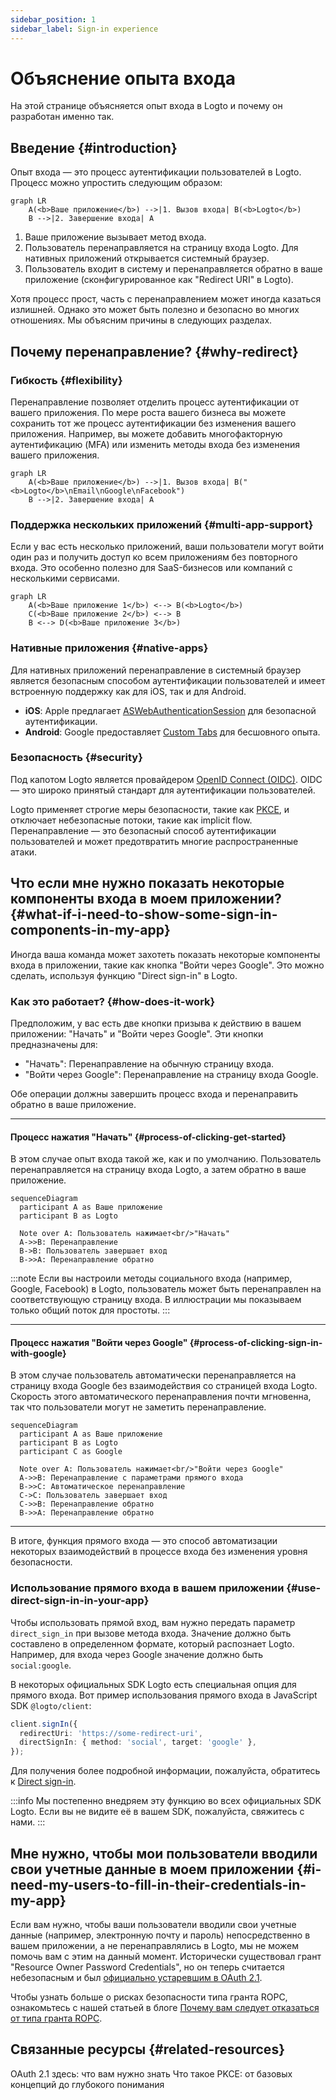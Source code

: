 ```yaml
---
sidebar_position: 1
sidebar_label: Sign-in experience
---
```


# Объяснение опыта входа

На этой странице объясняется опыт входа в Logto и почему он разработан именно так.

## Введение \{#introduction}

Опыт входа — это процесс аутентификации пользователей в Logto. Процесс можно упростить следующим образом:

```mermaid
graph LR
    A(<b>Ваше приложение</b>) -->|1. Вызов входа| B(<b>Logto</b>)
    B -->|2. Завершение входа| A
```

1. Ваше приложение вызывает метод входа.
2. Пользователь перенаправляется на страницу входа Logto. Для нативных приложений открывается системный браузер.
3. Пользователь входит в систему и перенаправляется обратно в ваше приложение (сконфигурированное как "Redirect URI" в Logto).

Хотя процесс прост, часть с перенаправлением может иногда казаться излишней. Однако это может быть полезно и безопасно во многих отношениях. Мы объясним причины в следующих разделах.

## Почему перенаправление? \{#why-redirect}

### Гибкость \{#flexibility}

Перенаправление позволяет отделить процесс аутентификации от вашего приложения. По мере роста вашего бизнеса вы можете сохранить тот же процесс аутентификации без изменения вашего приложения. Например, вы можете добавить многофакторную аутентификацию (MFA) или изменить методы входа без изменения вашего приложения.

```mermaid
graph LR
    A(<b>Ваше приложение</b>) -->|1. Вызов входа| B("<b>Logto</b>\nEmail\nGoogle\nFacebook")
    B -->|2. Завершение входа| A
```

### Поддержка нескольких приложений \{#multi-app-support}

Если у вас есть несколько приложений, ваши пользователи могут войти один раз и получить доступ ко всем приложениям без повторного входа. Это особенно полезно для SaaS-бизнесов или компаний с несколькими сервисами.

```mermaid
graph LR
    A(<b>Ваше приложение 1</b>) <--> B(<b>Logto</b>)
    C(<b>Ваше приложение 2</b>) <--> B
    B <--> D(<b>Ваше приложение 3</b>)
```

### Нативные приложения \{#native-apps}

Для нативных приложений перенаправление в системный браузер является безопасным способом аутентификации пользователей и имеет встроенную поддержку как для iOS, так и для Android.

- **iOS**: Apple предлагает [ASWebAuthenticationSession](https://developer.apple.com/documentation/authenticationservices/aswebauthenticationsession) для безопасной аутентификации.
- **Android**: Google предоставляет [Custom Tabs](https://developer.chrome.com/docs/android/custom-tabs) для бесшовного опыта.

### Безопасность \{#security}

Под капотом Logto является провайдером [OpenID Connect (OIDC)](https://openid.net/specs/openid-connect-core-1_0.html). OIDC — это широко принятый стандарт для аутентификации пользователей.

Logto применяет строгие меры безопасности, такие как [PKCE](https://tools.ietf.org/html/rfc7636), и отключает небезопасные потоки, такие как implicit flow. Перенаправление — это безопасный способ аутентификации пользователей и может предотвратить многие распространенные атаки.

## Что если мне нужно показать некоторые компоненты входа в моем приложении? \{#what-if-i-need-to-show-some-sign-in-components-in-my-app}

Иногда ваша команда может захотеть показать некоторые компоненты входа в приложении, такие как кнопка "Войти через Google". Это можно сделать, используя функцию "Direct sign-in" в Logto.

### Как это работает? \{#how-does-it-work}

Предположим, у вас есть две кнопки призыва к действию в вашем приложении: "Начать" и "Войти через Google". Эти кнопки предназначены для:

- "Начать": Перенаправление на обычную страницу входа.
- "Войти через Google": Перенаправление на страницу входа Google.

Обе операции должны завершить процесс входа и перенаправить обратно в ваше приложение.

---

#### Процесс нажатия "Начать" \{#process-of-clicking-get-started}

В этом случае опыт входа такой же, как и по умолчанию. Пользователь перенаправляется на страницу входа Logto, а затем обратно в ваше приложение.

```mermaid
sequenceDiagram
  participant A as Ваше приложение
  participant B as Logto

  Note over A: Пользователь нажимает<br/>"Начать"
  A->>B: Перенаправление
  B->B: Пользователь завершает вход
  B->>A: Перенаправление обратно
```

:::note
Если вы настроили методы социального входа (например, Google, Facebook) в Logto, пользователь может быть перенаправлен на соответствующую страницу входа. В иллюстрации мы показываем только общий поток для простоты.
:::

---

#### Процесс нажатия "Войти через Google" \{#process-of-clicking-sign-in-with-google}

В этом случае пользователь автоматически перенаправляется на страницу входа Google без взаимодействия со страницей входа Logto. Скорость этого автоматического перенаправления почти мгновенна, так что пользователи могут не заметить перенаправление.

```mermaid
sequenceDiagram
  participant A as Ваше приложение
  participant B as Logto
  participant C as Google

  Note over A: Пользователь нажимает<br/>"Войти через Google"
  A->>B: Перенаправление с параметрами прямого входа
  B->>C: Автоматическое перенаправление
  C->C: Пользователь завершает вход
  C->>B: Перенаправление обратно
  B->>A: Перенаправление обратно
```

---

В итоге, функция прямого входа — это способ автоматизации некоторых взаимодействий в процессе входа без изменения уровня безопасности.

### Использование прямого входа в вашем приложении \{#use-direct-sign-in-in-your-app}

Чтобы использовать прямой вход, вам нужно передать параметр `direct_sign_in` при вызове метода входа. Значение должно быть составлено в определенном формате, который распознает Logto. Например, для входа через Google значение должно быть `social:google`.

В некоторых официальных SDK Logto есть специальная опция для прямого входа. Вот пример использования прямого входа в JavaScript SDK `@logto/client`:

```ts
client.signIn({
  redirectUri: 'https://some-redirect-uri',
  directSignIn: { method: 'social', target: 'google' },
});
```

Для получения более подробной информации, пожалуйста, обратитесь к [Direct sign-in](/end-user-flows/authentication-parameters/direct-sign-in).

:::info
Мы постепенно внедряем эту функцию во всех официальных SDK Logto. Если вы не видите её в вашем SDK, пожалуйста, свяжитесь с нами.
:::

## Мне нужно, чтобы мои пользователи вводили свои учетные данные в моем приложении \{#i-need-my-users-to-fill-in-their-credentials-in-my-app}

Если вам нужно, чтобы ваши пользователи вводили свои учетные данные (например, электронную почту и пароль) непосредственно в вашем приложении, а не перенаправлялись в Logto, мы не можем помочь вам с этим на данный момент. Исторически существовал грант "Resource Owner Password Credentials", но он теперь считается небезопасным и был [официально устаревшим в OAuth 2.1](https://datatracker.ietf.org/doc/html/draft-ietf-oauth-security-topics#name-resource-owner-password-cre).

Чтобы узнать больше о рисках безопасности типа гранта ROPC, ознакомьтесь с нашей статьей в блоге [Почему вам следует отказаться от типа гранта ROPC](https://blog.logto.io/deprecated-ropc-grant-type/).

## Связанные ресурсы \{#related-resources}

<Url href="https://blog.logto.io/oauth-2-1/">OAuth 2.1 здесь: что вам нужно знать</Url>
<Url href="https://blog.logto.io/how-pkce-protects-the-authorization-code-flow-for-native-apps">
  Что такое PKCE: от базовых концепций до глубокого понимания
</Url>
